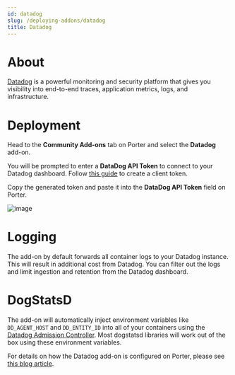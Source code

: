 ```yaml
---
id: datadog
slug: /deploying-addons/datadog
title: Datadog
---
```


# About

[Datadog](https://datadoghq.com) is a powerful monitoring and security platform that gives you visibility into end-to-end traces, application metrics, logs, and infrastructure.

# Deployment

Head to the **Community Add-ons** tab on Porter and select the **Datadog** add-on.

You will be prompted to enter a **DataDog API Token** to connect to your Datadog dashboard. Follow [this guide](https://docs.datadoghq.com/account_management/api-app-keys/) to create a client token.

Copy the generated token and paste it into the **DataDog API Token** field on Porter.

![image](https://files.readme.io/b92b0aa-Screen_Shot_2021-07-16_at_4.05.39_PM.png)

# Logging

The add-on by default forwards all container logs to your Datadog instance. This will result in additional cost from Datadog. You can filter out the logs and limit ingestion and retention from the Datadog dashboard.

# DogStatsD

The add-on will automatically inject environment variables like `DD_AGENT_HOST` and `DD_ENTITY_ID` into all of your containers using the [Datadog Admission Controller](https://docs.datadoghq.com/agent/cluster_agent/admission_controller/). Most dogstatsd libraries will work out of the box using these environment variables.

For details on how the Datadog add-on is configured on Porter, please see [this blog article](https://blog.porter.run/datadog-and-kubernetes/).
